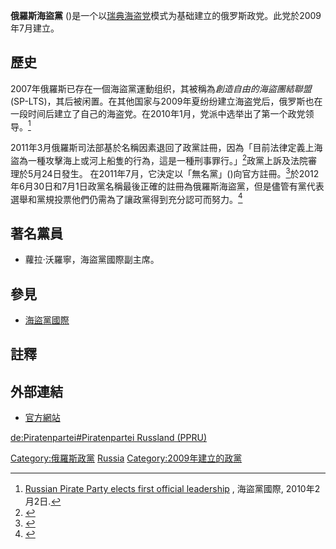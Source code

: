 {{Infobox Political Party
| country = 俄羅斯
| party_name = 俄羅斯海盜黨 (PPR)
| native_name = Пиратская Партия России (ППР)
| party_logo = [[File:PPRu_logo2012.svg|200px]]
| colorcode = #660087
| president = 
| leader1_title = 主席
| leader1_name = Павел Рассудов
| leader2_title = 副主席
| leader2_name = Станислав Шакиров
| secretary_general = 
| foundation = 2009年7月14日
| ideology = [[海盜黨|海盜黨]]、[[公民权利|公民权利]]、自由及文化發展、版權改革
| international = [[海盜黨國際|海盜黨國際]]
| membership = 
| european = 
| europarl = 
| youth_wing = 
| colours = 
| headquarters = 
| website = [http://pirateparty.ru www.pirateparty.ru]
}}
'''俄羅斯海盜黨''' ({{lang-ru|Пиратская Партия России, ППР; Piratskaya Partiya Rossii}})是一个以[[瑞典海盗党|瑞典海盗党]]模式为基础建立的俄罗斯政党。此党於2009年7月建立。

== 歷史 ==
2007年俄羅斯已存在一個海盜黨運動组织，其被稱為''創造自由的海盜團結聯盟''(SP-LTS)，其后被闲置。在其他国家与2009年夏纷纷建立海盗党后，俄罗斯也在一段时间后建立了自己的海盗党。在2010年1月，党派中选举出了第一个政党领导。<ref name="PPI_jan2010">[http://www.pp-international.net/node/465 Russian Pirate Party elects first official leadership] {{Wayback|url=http://www.pp-international.net/node/465 |date=20100220041738 }}, 海盜黨國際, 2010年2月2日.</ref>

2011年3月俄羅斯司法部基於名稱因素退回了政黨註冊，因為「目前法律定義上海盜為一種攻擊海上或河上船隻的行為，這是一種刑事罪行。」<ref>{{cite web |url=http://www.themoscowtimes.com/news/article/justice-ministry-refuses-to-register-pirate-party/433449.html |title=Justice Ministry Refuses to Register Pirate Party |date=2011-03-21 |publisher=The Moscow Times |accessdate=2011-05-26 |archive-date=2016-03-04 |archive-url=https://web.archive.org/web/20160304072019/http://www.themoscowtimes.com/news/article/justice-ministry-refuses-to-register-pirate-party/433449.html |dead-url=no }}</ref>政黨上訴及法院審理於5月24日發生。{{Update after|2011|12|21}} 在2011年7月，它決定以「無名黨」({{lang-ru|Без названия}})向官方註冊。<ref>{{cite web|url=http://pirate-party.ru/node/1|title=Leader of Russian Pirate Party Risks 6 Years of Prison (Russian language)|date=2011-11-21|access-date=2012-10-06|archive-url=https://web.archive.org/web/20121012163257/http://pirate-party.ru/node/1|archive-date=2012-10-12|dead-url=yes}}</ref>於2012年6月30日和7月1日政黨名稱最後正確的註冊為俄羅斯海盜黨，但是儘管有黨代表選舉和黨規投票他們仍需為了讓政黨得到充分認可而努力。<ref name="registered">{{Cite web |url=http://www.pp-international.net/node/523 |title=The official birth of the Pirate Party of Russia |accessdate=2012-10-06 |archive-date=2012-09-16 |archive-url=https://web.archive.org/web/20120916064425/http://www.pp-international.net/node/523 |dead-url=no }}</ref>

== 著名黨員 ==
*蘿拉·沃羅寧，海盜黨國際副主席。

== 參見 ==
*[[海盜黨國際|海盜黨國際]]

==註釋==
{{reflist}}

== 外部連結 ==
* [https://web.archive.org/web/20100110123038/http://pirateparty.ru/ 官方網站] {{ru}}

{{海盗党}}

[[Category:俄羅斯政黨|Category:俄羅斯政黨]]
[[Category:海盜黨|Russia]]
[[Category:2009年建立的政黨|Category:2009年建立的政黨]]

[[de:Piratenpartei#Piratenpartei_Russland_(PPRU)|de:Piratenpartei#Piratenpartei Russland (PPRU)]]